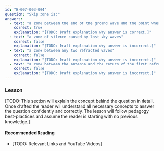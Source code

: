 ```yaml
---
id: "B-007-003-004"
question: "Skip zone is:"
answers:
  - text: "a zone between the end of the ground wave and the point where the first ionosphere-refracted wave returns to Earth"
    correct: true
    explanation: "[TODO: Draft explanation why answer is correct.]"
  - text: "a zone of silence caused by lost sky waves"
    correct: false
    explanation: "[TODO: Draft explanation why answer is incorrect.]"
  - text: "a zone between any two refracted waves"
    correct: false
    explanation: "[TODO: Draft explanation why answer is incorrect.]"
  - text: "a zone between the antenna and the return of the first refracted wave"
    correct: false
    explanation: "[TODO: Draft explanation why answer is incorrect.]"
---
```


### Lesson

[TODO: This section will explain the concept behind the question in detail. Once drafted the reader will understand all necessary concepts to answer the question confidently and correctly. The lesson will follow pedagogy best-practices and assume the reader is starting with no previous knowledge.]

#### Recommended Reading

- [TODO: Relevant Links and YouTube Videos]
